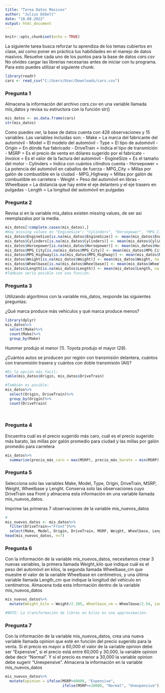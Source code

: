 ```yaml
---
title: "Tarea Datos Masivos"
author: "Julius Döbelt"
date: "18.08.2022"
output: html_document
---
```


```r
knitr::opts_chunk$set(echo = TRUE)
```

La siguiente tarea busca reforzar tu aprendiza de los temas cubiertos en clase, así como poner en práctica tus habilidades en
el manejo de datos masivos.
Resuelve cada uno de los puntos para la base de datos *cars.csv* No olvides cargar las librerias necesarias antes de iniciar
con tu programa. Para esto puedes utilizar el siguiente chunk:

```r
library(readr)
cars <- read_csv("C:/Users/User/Downloads/cars.csv")
```


### Pregunta 1

Almacena la información del archivo *cars.csv* en una variable llamada mis_datos y revisa su estructura con la función str()

```r
mis_datos <- as.data.frame(cars)
str(mis_datos)

```

Como puedes ver, la base de datos cuenta con 428 observaciones y 15 variables.
Las variables incluidas son:
- Make = La marca del fabricante del automóvil
- Model = El modelo del automóvil
- Type = El tipo de automóvil
- Origin = En dónde fue fabricado
- DriveTrain = Indica el tipo de transmición
- MSRP = Es el precio de venta en dólares sugerido por el fabricate
- Invoice = Es el valor de la factura del automóvil
- EngineSize = Es el tamaño del motor
- Cylinders = Indica con cuántos cilindros cuenta
- Horsepower = La potencia del automóvil en caballos de fuerza
- MPG_City = Millas por galón de combustible en la ciudad
- MPG_Highway = Millas por galón de combustible en carretera
- Weight = Peso del automóvil en libras
- Wheelbase = La distancia que hay entre el eje delantero y el eje trasero 
              en pulgadas
- Length = La longitud del automóvil en pulgadas


### Pregunta 2

Revisa si en la variable mis_datos existen missing values, de ser así reemplazalos por la media.

```r
mis_datos[!complete.cases(mis_datos),]
#Hay missing values en "EngineSize"; "Cylinders", "Horsepower", "MPG_City", "MPG_Highway", Weight", "Wheelbase" y "Length"
mis_datos$EngineSize[is.na(mis_datos$EngineSize)] <- mean(mis_datos$EngineSize, na.rm = T)
mis_datos$Cylinders[is.na(mis_datos$Cylinders)] <- mean(mis_datos$Cylinders, na.rm = T)
mis_datos$Horsepower[is.na(mis_datos$Horsepower)] <- mean(mis_datos$Horsepower, na.rm = T)
mis_datos$MPG_City[is.na(mis_datos$MPG_City)] <- mean(mis_datos$MPG_City, na.rm = T)
mis_datos$MPG_Highway[is.na(mis_datos$MPG_Highway)] <- mean(mis_datos$MPG_Highway, na.rm = T)
mis_datos$Weight[is.na(mis_datos$Weight)] <- mean(mis_datos$Weight, na.rm = T)
mis_datos$Wheelbase[is.na(mis_datos$Wheelbase)] <- mean(mis_datos$Wheelbase, na.rm = T)
mis_datos$Length[is.na(mis_datos$Length)] <- mean(mis_datos$Length, na.rm = T)
#Tambien sería posible con una función. 

```


### Pregunta 3

Utilizando algoritmos con la variable mis_datos, responde las siguientes preguntas:

¿Qué marca produce más vehículos y qué marca produce menos?

```r
library(dplyr)
mis_datos%>%
  select(Make)%>%
  count(Make)%>%
  group_by(Make)

```
Hummer produjo el menor (1). Toyota produjo el mayor (28). 

¿Cuántos autos se producen por región con transmisión delantera, cuántos con transmisión trasera y cuántos con doble transmisión (All)?

```r
#Es la opción más facil:
table(mis_datos$Origin, mis_datos$DriveTrain)

#También es posible:
mis_datos%>%
  select(Origin, DriveTrain)%>%
  group_by(Origin)%>%
  count(DriveTrain)
  
  
```


### Pregunta 4

Encuentra cuál es el precio sugerido más caro, cuál es el precio sugerido más barato, las millas por galón promedio para ciudad y las millas por galón promedio para carretera

```r
mis_datos%>%
  summarise(precio_más_caro = max(MSRP), precio_más_barato = min(MSRP), mpg_promedio_ciudad =  mean(MPG_City), mpg_promedio_carretera = mean(MPG_Highway))
```


### Pregunta 5 

Selecciona solo las variables Make, Model, Type, Origin, DriveTrain, MSRP, Weight, Wheelbase y Lenght. Conserva solo las observaciones cuyo DriveTrain sea Front y almacena esta información en una variable llamada mis_nuevos_datos. 

Imprime las primeras 7 observaciones de la variable mis_nuevos_datos

```r
#
mis_nuevos_datos <- mis_datos%>%
  filter(DriveTrain=="Front")%>%
  select(Make, Model, Origin, DriveTrain, MSRP, Weight, Wheelbase, Length)
head(mis_nuevos_datos, n=7)
```


### Pregunta 6

Con la información de la variable mis_nuevos_datos, necesitamos crear 3 nuevas variables, la primera llamada Weight_kilo que indique cuál es el peso del automóvil en kilos, la segunda llamada Wheelbase_cm que muestre el valor de la variable  Wheelbase en centímetros, y una última variable llamada Length_cm que indique la longitud del vehículo en centímetros. Almacena toda esta información dentro de la variable mis_nuevos_datos

```r
mis_nuevos_datos%>%
  mutate(Weight_kilo = Weight/2.205, Wheelbase_cm = Wheelbase/2.54, Length_cm = Length/2.54)

#NOTE: La transformación de libras en kilos es una approximación.
```


### Pregunta 7

Con la información de la variable mis_nuevos_datos, crea una nueva variable llamada opinion que esté en función del precio sugerido para la venta. Si el precio es mayor a 60,000 el valor de la variable opinion debe ser "Expensive", si el precio está entre 60,000 y 30,000, la variable opinion debe decir "Normal". Y si el precio es menor a 30,000 la variable opinion debe sugerir "Unexpensive". Almacena la información en la variable mis_nuevos_datos

```r
mis_nuevos_datos%>%
  mutate(opinion = ifelse(MSRP>60000, "Expensive", 
                          ifelse(MSRP>=30000, "Normal", "Unexpensive")))
```